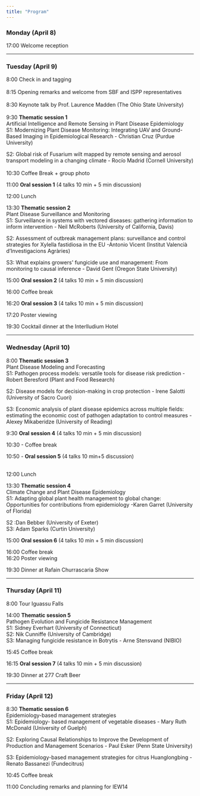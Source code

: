```yaml
---
title: "Program"
---
```


### Monday (April 8)

17:00 Welcome reception

------------------------------------------------------------------------

### Tuesday (April 9)

8:00 Check in and tagging\
\
8:15 Opening remarks and welcome from SBF and ISPP representatives\
\
8:30 Keynote talk by Prof. Laurence Madden (The Ohio State University)\
\
9:30 **Thematic session 1**\
Artificial Intelligence and Remote Sensing in Plant Disease Epidemiology\
S1: Modernizing Plant Disease Monitoring: Integrating UAV and Ground-Based Imaging in Epidemiological Research - Christian Cruz (Purdue University)

S2: Global risk of Fusarium wilt mapped by remote sensing and aerosol transport modeling in a changing climate - Rocío Madrid (Cornell University)\
\
10:30 Coffee Break + group photo

11:00 **Oral session 1** (4 talks 10 min + 5 min discussion)

12:00 Lunch

13:30 **Thematic session 2** **\
**Plant Disease Surveillance and Monitoring\
S1: Surveillance in systems with vectored diseases: gathering information to inform intervention - Neil McRoberts (University of California, Davis)

S2: Assessment of outbreak management plans: surveillance and control strategies for Xylella fastidiosa in the EU -Antonio Vicent (Institut Valencià d'Investigacions Agràries)

S3: What explains growers\' fungicide use and management: From monitoring to causal inference - David Gent (Oregon State University)

15:00 **Oral session 2** (4 talks 10 min + 5 min discussion)

16:00 Coffee break

16:20 **Oral session 3** (4 talks 10 min + 5 min discussion)

17:20 Poster viewing

19:30 Cocktail dinner at the Interlludium Hotel

------------------------------------------------------------------------

### Wednesday (April 10)

8:00 **Thematic session 3**\
Plant Disease Modeling and Forecasting\
S1: Pathogen process models: versatile tools for disease risk prediction - Robert Beresford (Plant and Food Research)

S2: Disease models for decision-making in crop protection - Irene Salotti (University of Sacro Cuori)

S3: Economic analysis of plant disease epidemics across multiple fields: estimating the economic cost of pathogen adaptation to control measures -Alexey Mikaberidze (University of Reading)

9:30 **Oral session 4** (4 talks 10 min + 5 min discussion)

10:30 - Coffee break

10:50 - **Oral session 5** (4 talks 10 min+5 discussion)

\
12:00 Lunch

13:30 **Thematic session 4**\
Climate Change and Plant Disease Epidemiology\
S1: Adapting global plant health management to global change: Opportunities for contributions from epidemiology -Karen Garret (University of Florida)

S2 :Dan Bebber (University of Exeter)\
S3: Adam Sparks (Curtin University) 

15:00 **Oral session 6** (4 talks 10 min + 5 min discussion)

16:00 Coffee break\
16:20 Poster viewing

19:30 Dinner at Rafain Churrascaria Show

------------------------------------------------------------------------

### Thursday (April 11)

8:00 Tour Iguassu Falls

14:00 **Thematic session 5**\
Pathogen Evolution and Fungicide Resistance Management\
S1: Sidney Everhart (University of Connecticut)\
S2: Nik Cunniffe (University of Cambridge)\
S3: Managing fungicide resistance in Botrytis  - Arne Stensvand (NIBIO)

15:45 Coffee break

16:15 **Oral session 7** (4 talks 10 min + 5 min discussion)

19:30 Dinner at 277 Craft Beer

------------------------------------------------------------------------

### Friday (April 12)

8:30 **Thematic session 6**\
Epidemiology-based management strategies\
S1: Epidemiology- based management of vegetable diseases - Mary Ruth McDonald (University of Guelph)

S2: Exploring Causal Relationships to Improve the Development of Production and Management Scenarios - Paul Esker (Penn State University)

S3: Epidemiology-based management strategies for citrus Huanglongbing - Renato Bassanezi (Fundecitrus)

10:45 Coffee break

11:00 Concluding remarks and planning for IEW14 
